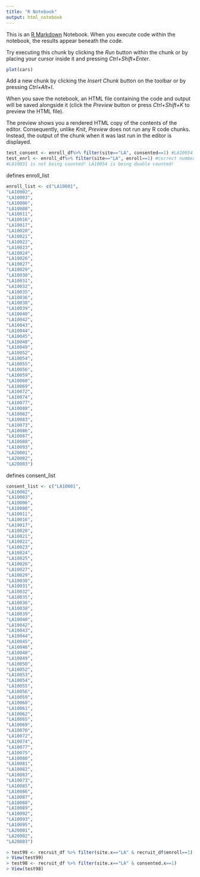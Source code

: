 ```yaml
---
title: "R Notebook"
output: html_notebook
---
```


This is an [R Markdown](http://rmarkdown.rstudio.com) Notebook. When you execute code within the notebook, the results appear beneath the code. 

Try executing this chunk by clicking the *Run* button within the chunk or by placing your cursor inside it and pressing *Ctrl+Shift+Enter*. 

```r
plot(cars)
```

Add a new chunk by clicking the *Insert Chunk* button on the toolbar or by pressing *Ctrl+Alt+I*.

When you save the notebook, an HTML file containing the code and output will be saved alongside it (click the *Preview* button or press *Ctrl+Shift+K* to preview the HTML file).

The preview shows you a rendered HTML copy of the contents of the editor. Consequently, unlike *Knit*, *Preview* does not run any R code chunks. Instead, the output of the chunk when it was last run in the editor is displayed.


```r
test_consent <- enroll_df%>% filter(site=="LA", consented==1) #LA10054 is duplicated (it's duplicated x4 in the df the script works on, x2 here)
test_enrl <- enroll_df%>% filter(site=="LA", enroll==1) #correct number this way, wrong number other way lol...
#LA10031 is not being counted! LA10054 is being double counted!
```

defines enroll_list
```r
enroll_list <- c("LA10001",
"LA10002",
"LA10003",
"LA10006",
"LA10008",
"LA10011",
"LA10016",
"LA10017",
"LA10020",
"LA10021",
"LA10022",
"LA10023",
"LA10024",
"LA10026",
"LA10027",
"LA10029",
"LA10030",
"LA10031",
"LA10032",
"LA10035",
"LA10036",
"LA10038",
"LA10039",
"LA10040",
"LA10042",
"LA10043",
"LA10044",
"LA10045",
"LA10048",
"LA10049",
"LA10052",
"LA10054",
"LA10055",
"LA10056",
"LA10059",
"LA10060",
"LA10069",
"LA10072",
"LA10074",
"LA10077",
"LA10080",
"LA10082",
"LA10083",
"LA10073",
"LA10086",
"LA10087",
"LA10088",
"LA10093",
"LA20001",
"LA20002",
"LA20003")
```

defines consent_list
```r
consent_list <- c("LA10001",
"LA10002",
"LA10003",
"LA10006",
"LA10008",
"LA10011",
"LA10016",
"LA10017",
"LA10020",
"LA10021",
"LA10022",
"LA10023",
"LA10024",
"LA10025",
"LA10026",
"LA10027",
"LA10029",
"LA10030",
"LA10031",
"LA10032",
"LA10035",
"LA10036",
"LA10038",
"LA10039",
"LA10040",
"LA10042",
"LA10043",
"LA10044",
"LA10045",
"LA10046",
"LA10048",
"LA10049",
"LA10050",
"LA10052",
"LA10053",
"LA10054",
"LA10055",
"LA10056",
"LA10059",
"LA10060",
"LA10061",
"LA10062",
"LA10065",
"LA10069",
"LA10070",
"LA10072",
"LA10074",
"LA10077",
"LA10075",
"LA10080",
"LA10081",
"LA10082",
"LA10083",
"LA10073",
"LA10085",
"LA10086",
"LA10087",
"LA10088",
"LA10089",
"LA10092",
"LA10093",
"LA10095",
"LA20001",
"LA20002",
"LA20003")
```

```r
> test99 <- recruit_df %>% filter(site.x=="LA" & recruit_df$enroll==1)
> View(test99)
> test98 <- recruit_df %>% filter(site.x=="LA" & consented.x==1)
> View(test98)
```


